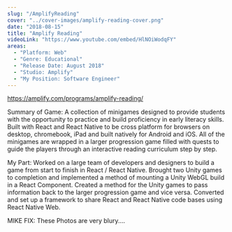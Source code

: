 ```yaml
---
slug: "/AmplifyReading"
cover: "../cover-images/amplify-reading-cover.png"
date: "2018-08-15"
title: "Amplify Reading"
videoLink: "https://www.youtube.com/embed/HlNOiWodqFY"
areas:
  - "Platform: Web"
  - "Genre: Educational"
  - "Release Date: August 2018"
  - "Studio: Amplify"
  - "My Position: Software Engineer"
---
```


https://amplify.com/programs/amplify-reading/


Summary of Game:
A collection of minigames designed to provide students with the opportunity to practice and build proficiency in early literacy skills. Built with React and React Native to be cross platform for browsers on desktop, chromebook, iPad and built natively for Android and iOS.
All of the minigames are wrapped in a larger progression game filled with quests to guide the players through an interactive reading curriculum step by step.

My Part:
Worked on a large team of developers and designers to build a game from start to finish in React / React Native. Brought two Unity games to completion and implemented a method of mounting a Unity WebGL build in a React Component.
Created a method for the Unity games to pass information back to the larger progression game and vice versa. Converted and set up a framework to share React and React Native code bases using React Native Web.

MIKE FIX: These Photos are very blury....

